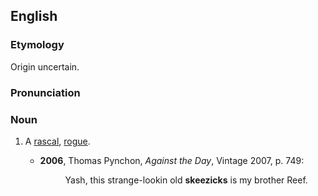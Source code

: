 ==English==
===Etymology===
Origin uncertain.

===Pronunciation===
{{IPA|/ˈskiːzɪks/}}

===Noun===
{{en-noun|skeezicks}}

# {{context|US|slang}} A [[rascal]], [[rogue]].
#*'''2006''', Thomas Pynchon, ''Against the Day'', Vintage 2007, p. 749:
#*:Yash, this strange-lookin old '''skeezicks''' is my brother Reef.